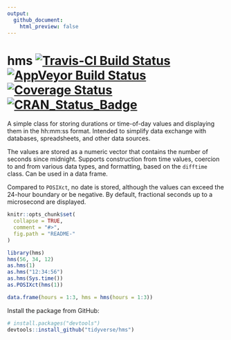 ```yaml
---
output:
  github_document:
    html_preview: false
---
```


# hms [![Travis-CI Build Status](https://travis-ci.org/tidyverse/hms.svg?branch=master)](https://travis-ci.org/tidyverse/hms) [![AppVeyor Build Status](https://ci.appveyor.com/api/projects/status/github/tidyverse/hms?branch=master&svg=true)](https://ci.appveyor.com/project/tidyverse/hms) [![Coverage Status](https://img.shields.io/codecov/c/github/tidyverse/hms/master.svg)](https://codecov.io/github/tidyverse/hms?branch=master) [![CRAN_Status_Badge](http://www.r-pkg.org/badges/version/hms)](https://cran.r-project.org/package=hms)

A simple class for storing durations or time-of-day values and displaying them in the hh:mm:ss format.
Intended to simplify data exchange with databases, spreadsheets, and other data sources.

The values are stored as a numeric vector that contains the number of seconds
since midnight.  Supports construction from time values, coercion to and from
various data types, and formatting, based on the `difftime` class.  Can be
used in a data frame.

Compared to `POSIXct`, no date is stored, although the values can exceed
the 24-hour boundary or be negative.
By default, fractional seconds up to a microsecond are displayed.

```r
knitr::opts_chunk$set(
  collapse = TRUE,
  comment = "#>",
  fig.path = "README-"
)
```

```r
library(hms)
hms(56, 34, 12)
as.hms(1)
as.hms("12:34:56")
as.hms(Sys.time())
as.POSIXct(hms(1))

data.frame(hours = 1:3, hms = hms(hours = 1:3))
```

Install the package from GitHub:

```r
# install.packages("devtools")
devtools::install_github("tidyverse/hms")
```
